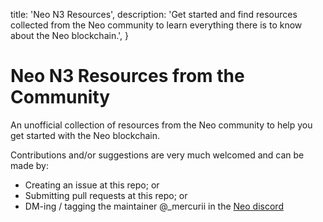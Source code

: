 
  title: 'Neo N3 Resources',
  description:
    'Get started and find resources collected from the Neo community to learn everything there is to know about the Neo blockchain.',
}

<HeroPattern />

# Neo N3 Resources from the Community

An unofficial collection of resources from the Neo community to help you get started with the Neo blockchain.

<Resources />

Contributions and/or suggestions are very much welcomed and can be made by:

- Creating an issue at this repo; or
- Submitting pull requests at this repo; or
- DM-ing / tagging the maintainer @\_mercurii in the [Neo discord](https://discord.com/invite/rvZFQ5382k)
